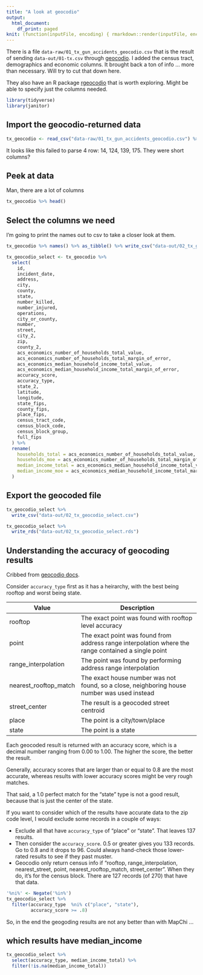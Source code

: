 ```yaml
---
title: "A look at geocodio"
output:
  html_document:
    df_print: paged
knit: (function(inputFile, encoding) { rmarkdown::render(inputFile, encoding = encoding, output_dir = "docs") })
---
```


There is a file `data-raw/01_tx_gun_accidents_geocodio.csv` that is the result of sending `data-out/01-tx.csv` through [geocodio](https://www.geocod.io/). I added the census tract, demographics and economic columns. It brought back a ton of info ... more than necessary. Will try to cut that down here.

They also have an R package [rgeocodio](https://github.com/hrbrmstr/rgeocodio) that is worth exploring. Might be able to specify just the columns needed.


```r
library(tidyverse)
library(janitor)
```

## Import the geocodio-returned data

```r
tx_geocodio <- read_csv("data-raw/01_tx_gun_accidents_geocodio.csv") %>% clean_names()
```

It looks like this failed to parse 4 row: 14, 124, 139, 175. They were short columns?

## Peek at data

Man, there are a lot of columns

```r
tx_geocodio %>% head()
```


## Select the columns we need

I'm going to print the names out to csv to take a closer look at them.

```r
tx_geocodio %>% names() %>% as_tibble() %>% write_csv("data-out/02_tx_geocodio_names.csv")
```

```r
tx_geocodio_select <- tx_geocodio %>% 
  select(
    id,
    incident_date,
    address,
    city,
    county,
    state,
    number_killed,
    number_injured,
    operations,
    city_or_county,
    number,
    street,
    city_2,
    zip,
    county_2,
    acs_economics_number_of_households_total_value,
    acs_economics_number_of_households_total_margin_of_error,
    acs_economics_median_household_income_total_value,
    acs_economics_median_household_income_total_margin_of_error,
    accuracy_score,
    accuracy_type,
    state_2,
    latitude,
    longitude,
    state_fips,
    county_fips,
    place_fips,
    census_tract_code,
    census_block_code,
    census_block_group,
    full_fips
  ) %>% 
  rename(
    households_total = acs_economics_number_of_households_total_value,
    households_moe = acs_economics_number_of_households_total_margin_of_error,
    median_income_total = acs_economics_median_household_income_total_value,
    median_income_moe = acs_economics_median_household_income_total_margin_of_error
  )
```


## Export the geocoded file

```r
tx_geocodio_select %>% 
  write_csv("data-out/02_tx_geocodio_select.csv")

tx_geocodio_select %>% 
  write_rds("data-out/02_tx_geocodio_select.rds")
```


## Understanding the accuracy of geocoding results

Cribbed from [geocodio docs](https://www.geocod.io/docs/#accuracy-score).

Consider `accuracy_type` first as it has a heirarchy, with the best being rooftop and worst being state. 


| Value                 | Description                                                                                         |
|-----------------------|-----------------------------------------------------------------------------------------------------|
| rooftop               | The exact point was found with rooftop level accuracy                                               |
| point                 | The exact point was found from address range interpolation where the range contained a single point |
| range_interpolation   | The point was found by performing address range interpolation                                       |
| nearest_rooftop_match | The exact house number was not found, so a close, neighboring house number was used instead         |
| street_center         | The result is a geocoded street centroid                                                            |
| place                 | The point is a city/town/place                                                                      |
| state                 | The point is a state                                                                                |

Each geocoded result is returned with an accuracy score, which is a decimal number ranging from 0.00 to 1.00. The higher the score, the better the result.

Generally, accuracy scores that are larger than or equal to 0.8 are the most accurate, whereas results with lower accuracy scores might be very rough matches.

That said, a 1.0 perfect match for the "state" type is not a good result, because that is just the center of the state.

If you want to consider which of the results have accurate data to the zip code level, I would exclude some records in a couple of ways:

- Exclude all that have `accuracy_type` of "place" or "state". That leaves 137 results.
- Then consider the `accuracy_score`. 0.5 or greater gives you 133 records. Go to 0.8 and it drops to 96. Could always hand-check those lower-rated results to see if they past muster.
- Geocodio only return census info if "rooftop, range_interpolation, nearest_street, point, nearest_rooftop_match, street_center". When they do, it's for the census block. There are 127 records (of 270) that have that data.

```r
'%ni%' <- Negate('%in%')
tx_geocodio_select %>% 
  filter(accuracy_type  %ni% c("place", "state"),
         accuracy_score >= .8)
```

So, in the end the geogoding results are not any better than with MapChi ... 

## which results have median_income

```r
tx_geocodio_select %>% 
  select(accuracy_type, median_income_total) %>% 
  filter(!is.na(median_income_total))
```

